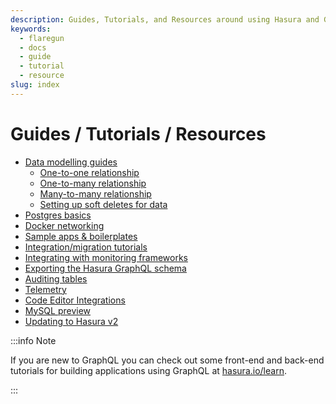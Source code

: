```yaml
---
description: Guides, Tutorials, and Resources around using Hasura and GraphQL
keywords:
  - flaregun
  - docs
  - guide
  - tutorial
  - resource
slug: index
---
```


# Guides / Tutorials / Resources

- [Data modelling guides](/graphql/core/guides/data-modelling/index.mdx)
  - [One-to-one relationship](/graphql/core/guides/data-modelling/one-to-one.mdx)
  - [One-to-many relationship](/graphql/core/guides/data-modelling/one-to-many.mdx)
  - [Many-to-many relationship](/graphql/core/guides/data-modelling/many-to-many.mdx)
  - [Setting up soft deletes for data](/graphql/core/guides/data-modelling/soft-deletes.mdx)
- [Postgres basics](/graphql/core/guides/postgres/index.mdx)
- [Docker networking](/graphql/core/guides/docker-networking.mdx)
- [Sample apps & boilerplates](/graphql/core/guides/sample-apps.mdx)
- [Integration/migration tutorials](/graphql/core/guides/integrations/index.mdx)
- [Integrating with monitoring frameworks](/graphql/core/guides/monitoring.mdx)
- [Exporting the Hasura GraphQL schema](/graphql/core/guides/export-graphql-schema.mdx)
- [Auditing tables](/graphql/core/guides/auditing-tables.mdx)
- [Telemetry](/graphql/core/guides/telemetry.mdx)
- [Code Editor Integrations](/graphql/core/guides/code-editor-integrations/index.mdx)
- [MySQL preview](/graphql/core/guides/mysql-preview.mdx)
- [Updating to Hasura v2](/graphql/core/guides/upgrade-hasura-v2.mdx)

:::info Note

If you are new to GraphQL you can check out some front-end and back-end
tutorials for building applications using GraphQL at
[hasura.io/learn](https://hasura.io/learn/).

:::
